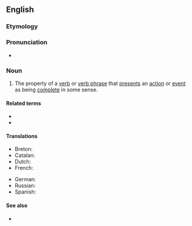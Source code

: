 ==English==
{{wikipedia}}

===Etymology===
{{root|en|ine-pro|*kʷel-}}
{{af|en|telic|-ity}}

===Pronunciation===
* {{IPA|en|/tiːˈlɪsɪti/}}

===Noun===
{{en-noun}}

# {{lb|en|linguistics}} The property of a [[verb]] or [[verb phrase]] that [[present]]s an [[action]] or [[event]] as being [[complete]] in some sense.

====Related terms====
* {{l|en|telic}}
* {{l|en|atelic}}

====Translations====
{{trans-top|presenting an action or event as complete}}
* Breton: {{t|br|teloselezh|f}}
* Catalan: {{t|ca|telicitat|f}}
* Dutch: {{t|nl|teliciteit|f}}
* French: {{t+|fr|télicité|f}}
{{trans-mid}}
* German: {{t|de|Telizität|f}}
* Russian: {{t+|ru|предельность|f}}
* Spanish: {{t|es|telicidad|f}}
{{trans-bottom}}

====See also====
* {{l|en|resultativity}}